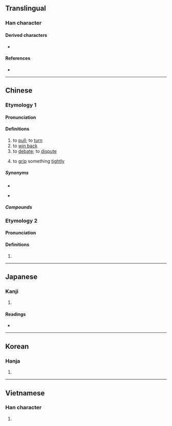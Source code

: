 {{character info}}
==Translingual==

===Han character===
{{Han char|rn=64|rad=手|as=04|sn=7|four=51047,52047|canj=QHE|ids=⿰扌反}}

====Derived characters====
* {{l|mul|[[銴]]}}

====References====
* {{Han ref|kx=0419.020|dkj=11837|dj=0765.240|hdz=31840.010|uh=6273|ud=25203|bh=A7E6|bd=42982}}

----

==Chinese==
{{zh-forms}}

===Etymology 1===

====Pronunciation====
{{zh-pron
|m=bān
|c=baan2,baan1
|h=pfs=
|j=ban1
|md=
|mn=pan/tw,xm,zz:pian/zz:pán
|mn_note=pan - literary; pian/pán - vernacular, to grip something tightly
|w=
|mc=1
|oc=1
|cat=v
}}

====Definitions====
{{zh-hanzi}}

# to [[pull]]; to [[turn]]
# to [[win back]]
# to [[debate]]; to [[dispute]]
# {{lb|zh|Quanzhou|&|Xiamen|_|Hokkien}} to [[grip]] something [[tightly]]

=====Synonyms=====
* {{s|to pull}}
{{zh-syn-saurus|拖曳}}
* {{s|to win back}} {{zh-l|扭轉}}

=====Compounds=====
{{zh-der|扳機|扳壺|扳留|扳扯|牽絲扳藤|扳價|扳搭饊子|扳本|扳纏不清|扳道|扳藤附葛|扳回一城|扳翻|扳罾|扳障|扳不倒兒|扳倒|扳指|扳害|扳話|扳談|扳差頭|扳子|扳回|扳手|扳岔子|扳厚}}

===Etymology 2===

====Pronunciation====
{{zh-pron
|m=pān
|c=paan1
|h=pfs=
|j=
|md=
|mn=
|w=
|mc=2
|oc=n,2
|cat=v
}}

====Definitions====
{{zh-hanzi}}

# {{zh-alt-form|攀|to [[climb]]; to [[pull]]}}

{{zh-cat|Advanced}}

----

==Japanese==

===Kanji===
{{ja-kanji|grade=|rs=手04}}

# {{rfdef|ja|sort=手04}}

====Readings====
* {{ja-readings|on=[[はん]] (han)|kun=[[ひく]] (hiku), [[さく]] (saku), [[ひきとめる]] (hikitomeru)}}

----

==Korean==

===Hanja===
{{ko-hanja|hangeul=반|eumhun=|rv=ban|mr=pan|y=pan}}

# {{rfdef|ko|sort=手04}}

----

==Vietnamese==

===Han character===
{{vi-readings|reading=bẳn, ban, bản, bắn|rs=手04}}

# {{rfdef|vi|sort=手04}}